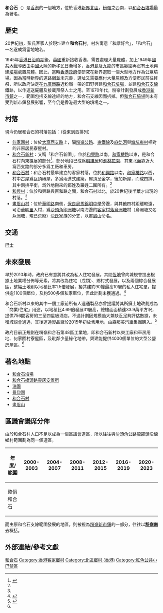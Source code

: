 {{location map|Hong Kong|coordinates={{coord|22.4826468|114.1435094|type:landmark|display=title}}|label=和合石|position=left|caption=和合石在香港的位置}}
'''和合石'''（{{lang-en|Wo Hop Shek}}）是[[香港|香港]]的一個地方，位於香港[[新界|新界]][[北區_(香港)|北區]]，[[粉嶺|粉嶺]]之西南，以[[和合石墳場|和合石墳場]]最為著名。

==歷史==
20世紀初，彭氏客家人於現址建立'''和合石村'''，村名寓意「和諧好合」，「和合石」一名遂成爲當地地名。

1945年[[香港日治時期|香港日治時期]]後，[[英國|英國]]重新接收香港，需要處理大量屍體，加上1949年[[國共內戰|國共內戰]]導致由[[中國大陸|中國大陸]]的新移民日漸增多，[[香港島|香港島]]及[[九龍|九龍]]的市區範圍再沒有土地興建[[墳場|墳場]]處置屍體。因此，當時[[香港政府|香港政府]]便研究在新界選取一個大型地方作為公眾墳場。因為當時新界的道路網並未完善，選址又需要應付大量屍體及方便市民前往拜祭，所以政府決定在[[九廣鐵路|九廣鐵路]]近粉嶺一帶的田野興建[[和合石墳場|和合石墳場]]，並建[[和合石支線|和合石支線]]鐵路，以作運送屍體及接載拜祭人士之用。至1970年代，粉嶺計劃發展成[[香港新市鎮|香港新市鎮]]之一，範圍包括支線途經的地方，和合石支線因而拆掉。但[[和合石墳場|和合石墳場]]則未有受到新市鎮發展影響，至今仍是香港最大型的墳場之一。

==村落==
現今仍居和合石的村落包括：（從東到西排列）
* [[何家園村|何家園村]]：位於[[大窩西支路|大窩西支路]]上，隔[[粉嶺公路|粉嶺公路]]、[[東鐵線|東鐵線]]及[[麻笏河|麻笏河]]與[[塘坑東村|塘坑東村]]相對的非原居民寮屋村。
* [[和合石新村|和合石新村]]：又稱「和合石新圍」，位於[[和興路|和興路]]以南，[[和家樓路|和家樓路]]以東，是和合石村向東擴展的部分<ref name="crs">{{cite web|url=http://catholic.crs.cuhk.edu.hk/cemeteryWoHopShek.html|title=認識和合石|deadurl=yes|archiveurl=https://web.archive.org/web/20130626174327/http://catholic.crs.cuhk.edu.hk/cemeteryWoHopShek.html|archivedate=2013-06-26|accessdate=2017-02-19}}</ref>，部分地段已成爲[[明謙居|明謙居]]和[[滙林花園|滙林花園]]，其東北面靠近大窩西支路的部分多爲工廠和車房。
* [[和合石村|和合石村]]：和合石村最早建立的客家村落，位於[[和興路|和興路]]以南，[[和家樓路|和家樓路]]以西，村中古屋爲瓦頂磚屋，多爲兩進式建築，屋頂呈金字，後加新屋，而成四排，其中兩排平衡，爲外地搬來的鄭姓及羅姓二圍所有。<ref name="crs"/>
* [[和興村|和興村]]：位於和興路與百和路之間，和合石村以北，於20世紀後半葉才出現的村落。<ref name="crs"/>
* [[畫眉山村|畫眉山村]]：位於[[華明路|華明路]]南側，[[保良局馬錦明中學|保良局馬錦明中學]]旁邊，與其他四村距離較遠，可沿[[華明里|華明里]]入村，爲[[沙頭角|沙頭角]][[印洲塘|印洲塘]]以南海邊的[[客家|客家]][[村落|村落]][[烏洲塘|烏洲塘]]村（烏洲塘又名[[戶洲塘|戶洲塘]]，現已荒廢）[[沈姓|沈氏]]家族的分支，以[[畫眉山|畫眉山]]命名。

==交通==
[[香港巴士|巴士]]
{{九龍新界巴士簡單列表|61S|70S|74S|76S|279S}}

==未來發展==
早於2010年時，政府已有意將其改為私人住宅發展，其間[[恆地|恆地]]曾向城規會提出根據土地業權分佈等元素，將其改為住宅（戊類）、鄉村式發展，以及兩個綜合發展區，整幅土地則以地積比率1.5倍發展，擬共建約90幢最高10層的私人住宅羣，提供逾1100個單位，及約500多個私家車位，但此計劃未獲通過。<ref name="tak">{{Cite web |url=http://news.takungpao.com.hk/paper/q/2016/0106/3263883.html |title=大公報：粉嶺48區建4000夥公屋羣，2016年1月6日 |accessdate=2017年2月19日 |archive-date=2017年2月20日 |archive-url=https://web.archive.org/web/20170220010803/http://news.takungpao.com.hk/paper/q/2016/0106/3263883.html |dead-url=no }}</ref>

和合石新村以東的其中一個工廠前所有人運通製品亦曾提議將其所擁土地改劃成為「商業/住宅」用途，以地積比4.69倍發展31層高，總樓面面積達33.9萬平方呎，提供756間客房的三至四星級酒店，不過計劃因規模過大兼缺乏足夠評估數據，未獲城規會通過，其後運通製品廠於2015年初放售用地，由森那美汽車集團購入。<ref>{{Cite web |url=http://ps.hket.com/content/873992/%E7%B2%89%E5%B6%BA%E5%92%8C%E5%90%88%E7%9F%B3%E5%B7%A5%E6%A5%AD%E5%9C%B0%20%E6%93%AC%E6%8B%93%E5%85%AC%E7%87%9F%E5%B1%8B |title=地產站：粉嶺和合石工業地 擬拓公營屋，2015年9月30日 |accessdate=2017年2月19日 |archive-date=2015年10月9日 |archive-url=https://web.archive.org/web/20151009215216/http://ps.hket.com/content/873992/%E7%B2%89%E5%B6%BA%E5%92%8C%E5%90%88%E7%9F%B3%E5%B7%A5%E6%A5%AD%E5%9C%B0%20%E6%93%AC%E6%8B%93%E5%85%AC%E7%87%9F%E5%B1%8B/ |dead-url=no }}</ref>

政府目前正規劃在粉嶺和合石第48區工業地，即和合石新村以東工廠和車房用地、何家園村寮屋區，及毗鄰少量綠化地帶，興建能提供4000個單位的大型公營房屋區。<ref name="tak"/>

==著名地點==
*[[和合石墳場|和合石墳場]]
*[[和合石橋頭路靈灰安置所|和合石橋頭路靈灰安置所]]
*[[浩園|浩園]]
*[[景仰園|景仰園]]
*[[和合石村|和合石村]]
*[[畫眉山_(香港)|畫眉山]]

==區議會議席分佈==
由於和合石村人口不足以成為一個區議會選區，所以往往與[[沙頭角公路|沙頭角公路]][[龍躍頭|龍躍頭]]沿線鄉村範圍劃為同一個選區。

{| class=wikitable
!年度/範圍!!2000-2003!!2004-2007!!2008-2011!!2012-2015!!2016-2019!!2020-2023
|-
|整個和合石||colspan=6|{{centre|[[皇后山_(選區)|皇后山]]選區}}
|}

而由原和合石支線範圍發展的地區，則被視為[[粉嶺新市鎮|粉嶺新市鎮]]的一部分，往往以'''[[粉嶺新市鎮#粉嶺南的發展|粉嶺南]]'''去概括。

==外部連結/參考文獻 ==

{{reflist}}

{{北區 (香港)}}

[[Category:和合石|]]
[[Category:香港客家鄉村|Category:香港客家鄉村]]
[[Category:北區鄉村_(香港)|Category:北區鄉村 (香港)]]
[[Category:紅色公共小巴禁區|Category:紅色公共小巴禁區]]